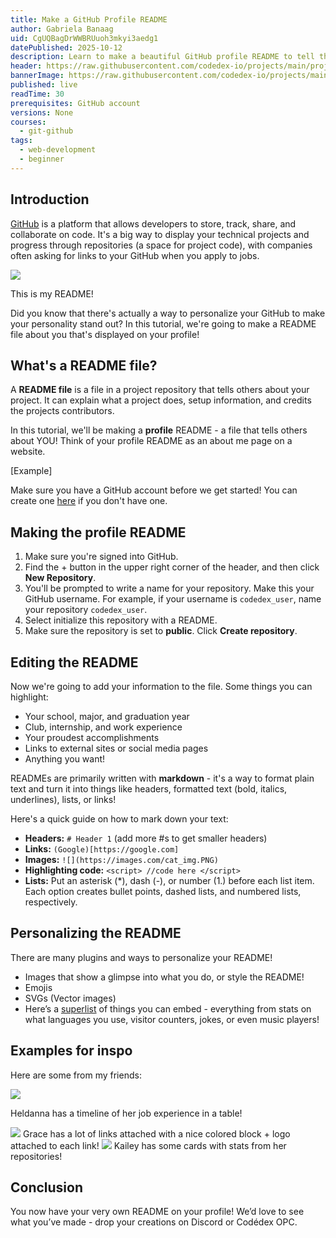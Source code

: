 ```yaml
---
title: Make a GitHub Profile README
author: Gabriela Banaag
uid: CgUQBagDrWWBRUuoh3mkyi3aedg1
datePublished: 2025-10-12
description: Learn to make a beautiful GitHub profile README to tell the world about yourself.
header: https://raw.githubusercontent.com/codedex-io/projects/main/projects/build-an-album-finder-with-spotify-api/header.gif
bannerImage: https://raw.githubusercontent.com/codedex-io/projects/main/projects/build-an-album-finder-with-spotify-api/header.gif
published: live
readTime: 30
prerequisites: GitHub account
versions: None
courses:
  - git-github
tags:
  - web-development
  - beginner
---
```


## Introduction

[GitHub](https://github.com) is a platform that allows developers to store, track, share, and collaborate on code. It's a big way to display your technical projects and progress through repositories (a space for project code), with companies often asking for links to your GitHub when you apply to jobs.

<img src="https://i.imgur.com/egLVWhL.png" />

This is my README!

Did you know that there's actually a way to personalize your GitHub to make your personality stand out? In this tutorial, we're going to make a README file about you that's displayed on your profile!

## What's a README file?

A **README file** is a file in a project repository that tells others about your project. It can explain what a project does, setup information, and credits the projects contributors.

In this tutorial, we'll be making a **profile** README - a file that tells others about YOU! Think of your profile README as an about me page on a website. 

[Example]

Make sure you have a GitHub account before we get started! You can create one [here](https://github.com/signup) if you don't have one.

## Making the profile README

1. Make sure you're signed into GitHub.
2. Find the + button in the upper right corner of the header, and then click **New Repository**.
3. You'll be prompted to write a name for your repository. Make this your GitHub username. For example, if your username is `codedex_user`, name your repository `codedex_user`.
4. Select initialize this repository with a README.
5. Make sure the repository is set to **public**. Click **Create repository**.

## Editing the README

Now we're going to add your information to the file. Some things you can highlight:

- Your school, major, and graduation year
- Club, internship, and work experience
- Your proudest accomplishments
- Links to external sites or social media pages
- Anything you want!

READMEs are primarily written with **markdown** - it's a way to format plain text and turn it into things like headers, formatted text (bold, italics, underlines), lists, or links!

Here's a quick guide on how to mark down your text:

- **Headers:** `# Header 1` (add more #s to get smaller headers) 
- **Links:** `(Google)[https://google.com]`
- **Images:** `![](https://images.com/cat_img.PNG)`
- **Highlighting code:** ````<script> //code here </script>````
- **Lists:** Put an asterisk (*), dash (-), or number (1.) before each list item. Each option creates bullet points, dashed lists, and numbered lists, respectively.

## Personalizing the README

There are many plugins and ways to personalize your README!

- Images that show a glimpse into what you do, or style the README!
- Emojis
- SVGs (Vector images)
- Here’s a [superlist](https://github.com/abhisheknaiidu/awesome-github-profile-readme?tab=readme-ov-file#tools) of things you can embed - everything from stats on what languages you use, visitor counters, jokes, or even music players!

## Examples for inspo

Here are some from my friends:

<img src="https://i.imgur.com/5Dc7peG.png" />

Heldanna has a timeline of her job experience in a table!

<img src="https://i.imgur.com/Fr2KEOp.png" />
Grace has a lot of links attached with a nice colored block + logo attached to each link!

<img src="https://i.imgur.com/79iTNwN.png" />
Kailey has some cards with stats from her repositories!

## Conclusion

You now have your very own README on your profile! We’d love to see what you’ve made - drop your creations on Discord or Codédex OPC.
